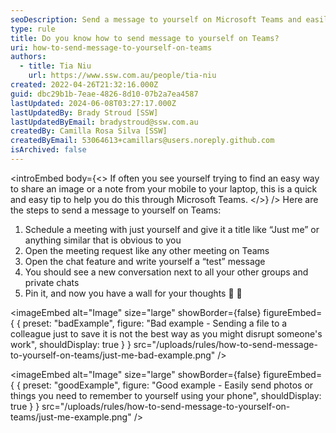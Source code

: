 ```yaml
---
seoDescription: Send a message to yourself on Microsoft Teams and easily share files or notes between devices using this quick tip.
type: rule
title: Do you know how to send message to yourself on Teams?
uri: how-to-send-message-to-yourself-on-teams
authors:
  - title: Tia Niu
    url: https://www.ssw.com.au/people/tia-niu
created: 2022-04-26T21:32:16.000Z
guid: dbc29b1b-7eae-4826-8d10-07b2a7ea4587
lastUpdated: 2024-06-08T03:27:17.000Z
lastUpdatedBy: Brady Stroud [SSW]
lastUpdatedByEmail: bradystroud@ssw.com.au
createdBy: Camilla Rosa Silva [SSW]
createdByEmail: 53064613+camillars@users.noreply.github.com
isArchived: false
---
```


<introEmbed
  body={<>
If often you see yourself trying to find an easy way to share an image or a note from your mobile to your laptop, this is a quick and easy tip to help you do this through Microsoft Teams.
  </>}
/>
Here are the steps to send a message to yourself on Teams:

1. Schedule a meeting with just yourself and give it a title like “Just me” or anything similar that is obvious to you
2. Open the meeting request like any other meeting on Teams
3. Open the chat feature and write yourself a “test” message
4. You should see a new conversation next to all your other groups and private chats
5. Pin it, and now you have a wall for your thoughts 💭 🧱

<imageEmbed
  alt="Image"
  size="large"
  showBorder={false}
  figureEmbed={ {
    preset: "badExample",
    figure: "Bad example - Sending a file to a colleague just to save it is not the best way as you might disrupt someone's work",
    shouldDisplay: true
  } }
  src="/uploads/rules/how-to-send-message-to-yourself-on-teams/just-me-bad-example.png"
/>


<imageEmbed
  alt="Image"
  size="large"
  showBorder={false}
  figureEmbed={ {
    preset: "goodExample",
    figure: "Good example - Easily send photos or things you need to remember to yourself using your phone",
    shouldDisplay: true
  } }
  src="/uploads/rules/how-to-send-message-to-yourself-on-teams/just-me-example.png"
/>
